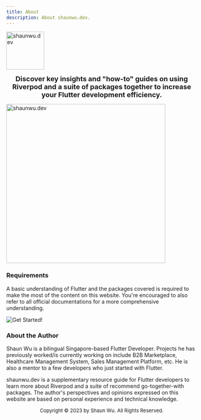 ```yaml
---
title: About
description: About shaunwu.dev.
---
```

<Image
  src="/assets/symbol.png"
  alt="shaunwu.dev"
  height="100"
/>

**<center><font size="4">Discover key insights and "how-to" guides on using Riverpod and a suite of packages together to increase your Flutter development efficiency.</font></center>**

<Image
  src="/assets/components.png"
  alt="shaunwu.dev"
  height="420"
/>

### Requirements
A basic understanding of Flutter and the packages covered is required to make the most of the content on this website. You're encouraged to also refer to all official documentations for a more comprehensive understanding.

<a href ="https://docs.page/iamshaunwu/shaun-wu-dev/en/setup" target="_self">
<img
  src="https://img.shields.io/badge/-GET%20STARTED!-blue?style=for-the-badge"
  alt="Get Started!"
  align="left"
/>
</a>

<!-- [![Let's Go!](https://img.shields.io/badge/-GET%20STARTED!-blue?style=for-the-badge)](/setup) -->

<br clear="left"/>

### About the Author
Shaun Wu is a bilingual Singapore-based Flutter Developer. Projects he has previously worked/is currently working on include B2B Marketplace, Healthcare Management System, Sales Management Platform, etc. He is also a mentor to a few developers who just started with Flutter.

<Info>shaunwu.dev is a supplementary resource guide for Flutter developers to learn more about Riverpod and a suite of recommend go-together-with packages. The author's perspectives and opinions expressed on this website are based on personal experience and technical knowledge.</Info>

<center><font size = "2">Copyright &copy; 2023 by Shaun Wu. All Rights Reserved.</font></center>
